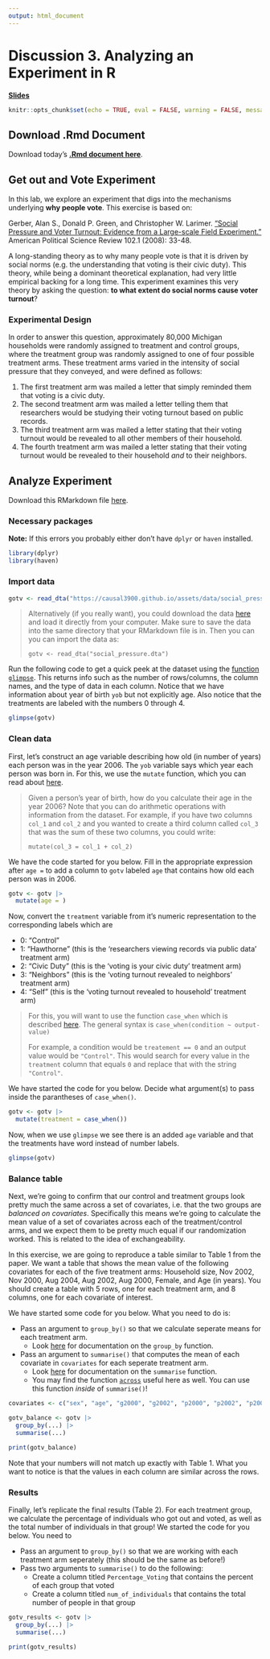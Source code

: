 ```yaml
---
output: html_document
---
```


# Discussion 3. Analyzing an Experiment in R {-}

[**Slides**](assets/discussions/discussion3-slides.pdf)

```r
knitr::opts_chunk$set(echo = TRUE, eval = FALSE, warning = FALSE, message = FALSE)
```

## Download .Rmd Document

Download today's [**.Rmd document here**](assets/discussions/discussion3.Rmd).


## Get out and Vote Experiment

In this lab, we explore an experiment that digs into the mechanisms
underlying __why people vote__. This exercise is based on: 

Gerber, Alan S., Donald P. Green, and Christopher W. Larimer. ["Social Pressure and Voter Turnout: Evidence from a Large-scale Field Experiment."](https://www.cambridge.org/core/journals/american-political-science-review/article/social-pressure-and-voter-turnout-evidence-from-a-largescale-field-experiment/11E84AF4C0B7FBD1D20C855972C2C3EB#) American Political Science Review 102.1 (2008): 33-48.

A long-standing theory as to why many people
vote is that it is driven by social norms (e.g. the understanding that voting
is their civic duty). This theory, while being a dominant theoretical 
explanation, had very little empirical backing for a long time. This experiment
examines this very theory by asking the question:
__to what extent do social norms cause voter turnout__?

### Experimental Design

In order to answer this question, approximately 80,000 Michigan households
were randomly assigned to treatment and control groups, where the treatment
group was randomly assigned to one of four possible treatment arms. These
treatment arms varied in the intensity of social pressure that they conveyed,
and were defined as follows:

1. The first treatment arm was mailed a letter that simply reminded them that
voting is a civic duty.
2. The second treatment arm was mailed a letter telling them that researchers
would be studying their voting turnout based on public records.
3. The third treatment arm was mailed a letter stating that their voting turnout 
would be revealed to all other members of their household.
4. The fourth treatment arm was mailed a letter stating that their voting turnout
would be revealed to their household *and* to their neighbors.

## Analyze Experiment
Download this RMarkdown file [here]().

### Necessary packages

__Note:__ If this errors you probably either don't have `dplyr` or `haven`
installed.

```r
library(dplyr)
library(haven)
```

### Import data
```r
gotv <- read_dta("https://causal3900.github.io/assets/data/social_pressure.dta")
```

> Alternatively (if you really want), you could download the data [here](assets/data/social_pressure.dta) and load it directly from your computer. Make sure to save the data into the same directory that your RMarkdown file is in. 
> Then you can you can import the data as:
>
> `gotv <- read_dta("social_pressure.dta")`

Run the following code to get a quick peek at the dataset using the [function `glimpse`](https://dplyr.tidyverse.org/reference/glimpse.html). This returns info such as the number of rows/columns, the column names, and the type of data in each column. Notice that we have information about year of birth `yob` but not explicitly age. Also notice that the treatments are labeled with the numbers 0 through 4.
```r
glimpse(gotv)
```

### Clean data

First, let's construct an age variable describing how old (in number of years)
each person was in the year 2006. The `yob` variable says which year each person
was born in. For this, we use the `mutate` function, which you can read about [here](https://dplyr.tidyverse.org/reference/mutate.html). 

> Given a person's year of birth, how do you calculate their age in the year 2006? Note that you can do arithmetic operations with information from the dataset. For example, if you have two columns `col_1` and `col_2` and you wanted to create a third column called `col_3` that was the sum of these two columns, you could write:
>
> `mutate(col_3 = col_1 + col_2)`

We have the code started for you below. Fill in the appropriate expression after `age = ` to add a column to `gotv` labeled `age` that contains how old each person was in 2006.

```r
gotv <- gotv |>
  mutate(age = )
```

Now, convert the `treatment` variable from it's numeric representation to the
corresponding labels which are

- 0: "Control" 
- 1: "Hawthorne" (this is the 'researchers viewing records via public data' treatment arm)
- 2: "Civic Duty" (this is the 'voting is your civic duty' treatment arm)
- 3: "Neighbors" (this is the 'voting turnout revealed to neighbors' treatment arm)
- 4: "Self" (this is the 'voting turnout revealed to household' treatment arm)


> For this, you will want to use the function `case_when` which is described [here](https://www.sharpsightlabs.com/blog/case-when-r/).
> The general syntax is `case_when(condition ~ output-value)`
> 
> For example, a condition would be `treatement == 0` and an output value would be `"Control"`. This would search for every value in the `treatment` column that equals `0` and replace that with the string `"Control"`.


We have started the code for you below. Decide what argument(s) to pass inside the parantheses of `case_when()`.
```r
gotv <- gotv |>
  mutate(treatment = case_when()) 
```

Now, when we use `glimpse` we see there is an added `age` variable and that the treatments have word instead of number labels.
```r
glimpse(gotv)
```

### Balance table

Next, we're going to confirm that our control and treatment groups look pretty
much the same across a set of covariates, i.e. that the two groups are *balanced on covariates*. Specifically this means we're going to calculate the mean value of a set of covariates across each of the treatment/control
arms, and we expect them to be pretty much equal if our randomization worked. This is related to the idea of exchangeability.

In this exercise, we are going to reproduce a table similar to Table 1 from the paper. We want a table that shows the mean value of the following covariates for each of the five treatment arms: Household size, Nov 2002, Nov 2000, Aug 2004, Aug 2002, Aug 2000, Female, and Age (in years). You should create a table with 5 rows, one for each treatment arm, and 8 columns, one for each covariate of interest. 

We have started some code for you below. What you need to do is:

- Pass an argument to `group_by()` so that we calculate seperate means for each treatment arm.
  - Look [here](https://dplyr.tidyverse.org/reference/group_by.html) for documentation on the `group_by` function.
- Pass an argument to `summarise()` that computes the mean of each covariate in `covariates` for each seperate treatment arm.
  - Look [here](https://dplyr.tidyverse.org/reference/summarise.html) for documentation on the `summarise` function.
  - You may find the function [`across`](https://dplyr.tidyverse.org/reference/across.html) useful here as well. You can use this function *inside* of `summarise()`!

```r
covariates <- c("sex", "age", "g2000", "g2002", "p2000", "p2002", "p2004", "hh_size")

gotv_balance <- gotv |>
  group_by(...) |>
  summarise(...)

print(gotv_balance)
```

Note that your numbers will not match up exactly with Table 1. What you want to notice is that the values in each column are similar across the rows.

### Results

Finally, let's replicate the final results (Table 2). For each treatment group, we calculate the percentage of individuals who got out and voted, as well as the total number of individuals in that group! We started the code for you below. You need to 

- Pass an argument to `group_by()` so that we are working with each treatment arm seperately (this should be the same as before!)
- Pass two arguments to `summarise()` to do the following:
  - Create a column titled `Percentage_Voting` that contains the percent of each group that voted
  - Create a column titled `num_of_individuals` that contains the total number of people in that group

```r
gotv_results <- gotv |>
  group_by(...) |>
  summarise(...)

print(gotv_results)
```

